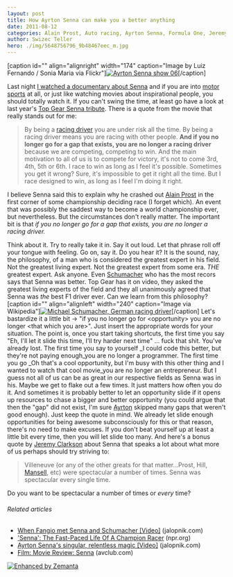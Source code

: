 ```yaml
---
layout: post
title: How Ayrton Senna can make you a better anything
date: 2011-08-12
categories: Alain Prost, Auto racing, Ayrton Senna, Formula One, Jeremy Clarkson, Michael Schumacher
author: Swizec Teller
hero: ./img/5648756796_9b48467eec_m.jpg
---
```


\[caption id="" align="alignright" width="174" caption="Image by Luiz Fernando / Sonia Maria via Flickr"][![Ayrton Senna show 06](./img/5648756796_9b48467eec_m.jpg "Ayrton Senna show 06")](http://www.flickr.com/photos/7477245@N05/5648756796)\[/caption]

Last night [I watched a documentary about Senna](http://swizec.com/blog/i-learned-two-things-today-10-8/swizec/2124 "I learned two things today 10.8.") and if you are into [motor sports](http://en.wikipedia.org/wiki/Motorsport "Motorsport") at all, or just like watching movies about inspirational people, you should totally watch it. If you can't swing the time, at least go have a look at last year's [Top Gear Senna tribute](http://www.youtube.com/results?search_query=top+gear+senna&page=&utm_source=opensearch). There is a quote from the movie that really stands out for me:

> By being a [racing driver](http://en.wikipedia.org/wiki/Auto_racing "Auto racing") you are under risk all the time. By being a racing driver means you are racing with other people. **And if you no longer go for a gap that exists, you are no longer a racing driver** because we are competing, competing to win. And the main motivation to all of us is to compete for victory, it's not to come 3rd, 4th, 5th or 6th. I race to win as long as I feel it's possible. Sometimes you get it wrong? Sure, it's impossible to get it right all the time. But I race designed to win, as long as I feel I'm doing it right.

I believe Senna said this to explain why he crashed out [Alain Prost](http://en.wikipedia.org/wiki/Alain_Prost "Alain Prost") in the first corner of some championship deciding race (I forget which). An event that was possibly the saddest way to become a world championship ever, but nevertheless. But the circumstances don't really matter. The important bit is that _if you no longer go for a gap that exists, you are no longer a racing driver._

<!--more-->

Think about it. Try to really take it in. Say it out loud. Let that phrase roll off your tongue with feeling. Go on, say it. Do you hear it? It is the sound, nay, the philosophy, of a man who is considered the greatest expert in his field. Not the greatest living expert. Not the greatest expert from some era. _THE_ greatest expert. Ask anyone. Even [Schumacher](http://en.wikipedia.org/wiki/Michael_Schumacher "Michael Schumacher") who has the most recors says that Senna was better. Top Gear has it on video, they asked the greatest living experts of the field and they all unanimously agreed that Senna was _the_ best F1 driver ever. Can we learn from this philosophy? \[caption id="" align="alignleft" width="240" caption="Image via Wikipedia"][![Michael Schumacher, German racing driver](./img/300px-Michael_Schumacher1.jpg "Michael Schumacher, German racing driver")](http://commons.wikipedia.org/wiki/File:Michael_Schumacher.jpg)\[/caption] Let's bastardize it a little bit -> "if you no longer go for &lt;opportunity> you are no longer &lt;that which you are>". Just insert the appropriate words for your situation. The point is, once you start taking shortcuts, the first time you say "Eh, I'll let it slide this time, I'll try harder next time" ... fuck that shit. You've already lost. The first time you say to yourself _I could code this better, but they're not paying enough_you are no longer a programmer. The first time you go _Oh that's a cool opportunity, but I'm busy with this other thing and I wanted to watch that cool movie_you are no longer an entrepreneur. But I guess not all of us can be as great in our respective fields as Senna was in his. Maybe we get to flake out a few times. It just matters how often you do it. And sometimes it is probably better to let an opportunity slide if it opens up resources to chase a bigger and better opportunity (you could argue that then the "gap" did not exist, I'm sure [Ayrton](http://en.wikipedia.org/wiki/Ayrton_Senna "Ayrton Senna") skipped many gaps that weren't good enough). Just keep the quote in mind. We already let slide enough opportunities for being awesome subconsciously for this or that reason, there's no need to make excuses. If you don't beat yourself up at least a little bit every time, then you will let slide too many. And here's a bonus quote by [Jeremy Clarkson](http://www.myspace.com/everything/jeremy-clarkson "Jeremy Clarkson") about Senna that speaks a lot about what more of us perhaps should try striving to:

> Villeneuve (or any of the other greats for that matter...Prost, Hill, [Mansell](http://en.wikipedia.org/wiki/Nigel_Mansell "Nigel Mansell"), etc) were spectacular a number of times. Senna was spectacular every single time.

Do you want to be spectacular a number of times or _every_ time?

###### Related articles

-   [When Fangio met Senna and Schumacher \[Video\]](http://jalopnik.com/5826851/when-fangio-met-senna-and-schumacher) (jalopnik.com)
-   ['Senna': The Fast-Paced Life Of A Champion Racer](http://www.npr.org/2011/08/11/139084426/senna-the-fast-paced-life-of-a-champion-racer?ft=1&f=1008) (npr.org)
-   [Ayrton Senna's singular, relentless magic \[Video\]](http://jalopnik.com/5823354/ayrton-sennas-singular-relentless-magic) (jalopnik.com)
-   [Film: Movie Review: Senna](http://www.avclub.com/articles/senna,60240/) (avclub.com)

[![Enhanced by Zemanta](http://img.zemanta.com/zemified_e.png?x-id=60a061c1-53f9-4ae4-a23a-98750577b86b)](http://www.zemanta.com/ "Enhanced by Zemanta")
